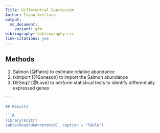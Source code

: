 ```yaml
---
Title: Differential Expression
Author: Ivana Arellano
output:
  md_document:
    variant: gfm
bibliography: bibliography.ris
link-citations: yes
---
```


## Methods

1. Salmon [@Patro] to estimate relative abundance
2. tximport [@Soneson] to import the Salmon abundance
3. DESeq2 [@Love] to perform statistical tests to identify differentially expressed genes

```R
'''

## Results

```R
library(knitr)
kable(head(deAnnotated), caption = "Table")
```
